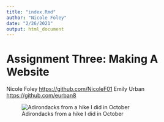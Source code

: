 ```yaml
---
title: "index.Rmd"
author: "Nicole Foley"
date: "2/26/2021"
output: html_document
---
```


# Assignment Three: Making A Website
Nicole Foley <https://github.com/NicoleF01>
Emily Urban <https://github.com/eurban8>


![Adirondacks from a hike I did in October](C:/Users/Nicole/Pictures/adk.jpg)

